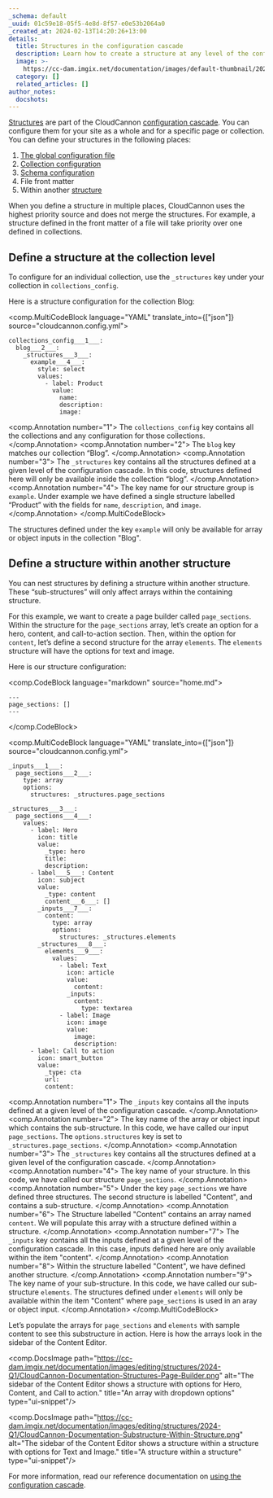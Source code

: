 ```yaml
---
_schema: default
_uuid: 01c59e18-05f5-4e8d-8f57-e0e53b2064a0
_created_at: 2024-02-13T14:20:26+13:00
details:
  title: Structures in the configuration cascade
  description: Learn how to create a structure at any level of the configuration cascade.
  image: >-
    https://cc-dam.imgix.net/documentation/images/default-thumbnail/2023-Q4/CloudCannon-Documentation-Thumbnail.png
  category: []
  related_articles: []
author_notes:
  docshots:
---
```

[Structures](/documentation/developer-articles/what-is-a-structure/) are part of the CloudCannon [configuration cascade](/documentation/articles/using-the-configuration-cascade/). You can configure them for your site as a whole and for a specific page or collection. You can define your structures in the following places:

1. [The global configuration file](/documentation/articles/create-a-global-configuration-file)
2. [Collection configuration](/documentation/articles/configure-your-collections/)
3. [Schema configuration](/documentation/developer-articles/create-a-schema)
4. File front matter
5. Within another [structure](/documentation/developer-articles/what-is-a-structure/)

When you define a structure in multiple places, CloudCannon uses the highest priority source and does not merge the structures. For example, a structure defined in the front matter of a file will take priority over one defined in collections.

## Define a structure at the collection level

To configure for an individual collection, use the `_structures` key under your collection in `collections_config`.

Here is a structure configuration for the collection Blog:

<comp.MultiCodeBlock language="YAML" translate_into={["json"]} source="cloudcannon.config.yml">
``````````
collections_config___1___:
  blog___2___:
    _structures___3___:
      example___4___:
        style: select
        values:
          - label: Product
            value:
              name:
              description:
              image:
``````````
<comp.Annotation number="1">
  The `collections_config` key contains all the collections and any configuration for those collections.
</comp.Annotation> <comp.Annotation number="2">
  The `blog` key matches our collection “Blog”.
</comp.Annotation> <comp.Annotation number="3">
  The `_structures` key contains all the structures defined at a given level of the configuration cascade. In this code, structures defined here will only be available inside the collection “blog”.
</comp.Annotation> <comp.Annotation number="4">
  The key name for our structure group is `example`. Under example we have defined a single structure labelled “Product” with the fields for `name`, `description`, and `image`.
</comp.Annotation>
</comp.MultiCodeBlock>

The structures defined under the key `example` will only be available for array or object inputs in the collection "Blog".

## Define a structure within another structure

You can nest structures by defining a structure within another structure. These “sub-structures” will only affect arrays within the containing structure.

For this example, we want to create a page builder called `page_sections`. Within the structure for the `page_sections` array, let’s create an option for a hero, content, and call-to-action section. Then, within the option for `content`, let’s define a second structure for the array `elements`. The `elements` structure will have the options for text and image.

Here is our structure configuration:

<comp.CodeBlock language="markdown" source="home.md">
```
---
page_sections: []
---
```
</comp.CodeBlock>

<comp.MultiCodeBlock language="YAML" translate_into={["json"]} source="cloudcannon.config.yml">
``````````
_inputs___1___:
  page_sections___2___:
    type: array
    options:
      structures: _structures.page_sections

_structures___3___:
  page_sections___4___:
    values:
      - label: Hero
        icon: title
        value:
          _type: hero
          title:
          description:
      - label___5___: Content
        icon: subject
        value:
          _type: content
          content___6___: []
        _inputs___7___:
          content:
            type: array
            options:
              structures: _structures.elements
        _structures___8___:
          elements___9___:
            values:
              - label: Text
                icon: article
                value:
                  content:
                _inputs:
                  content:
                    type: textarea
              - label: Image
                icon: image
                value:
                  image:
                  description:
      - label: Call to action
        icon: smart_button
        value:
          _type: cta
          url:
          content:
``````````
<comp.Annotation number="1">
  The `_inputs` key contains all the inputs defined at a given level of the configuration cascade.
</comp.Annotation> <comp.Annotation number="2">
  The key name of the array or object input which contains the sub-structure. In this code, we have called our input `page_sections`. The `options.structures` key is set to `_structures.page_sections`.
</comp.Annotation> <comp.Annotation number="3">
  The `_structures` key contains all the structures defined at a given level of the configuration cascade.
</comp.Annotation> <comp.Annotation number="4">
  The key name of your structure. In this code, we have called our structure `page_sections`.
</comp.Annotation> <comp.Annotation number="5">
  Under the key `page_sections` we have defined three structures. The second structure is labelled "Content", and contains a sub-structure.
</comp.Annotation> <comp.Annotation number="6">
  The Structure labelled "Content" contains an array named `content`. We will populate this array with a structure defined within a structure.
</comp.Annotation> <comp.Annotation number="7">
  The `_inputs` key contains all the inputs defined at a given level of the configuration cascade. In this case, inputs defined here are only available within the item "content".
</comp.Annotation> <comp.Annotation number="8">
  Within the structure labelled "Content", we have defined another structure.
</comp.Annotation> <comp.Annotation number="9">
  The key name of your sub-structure. In this code, we have called our sub-structure `elements`. The structures defined under `elements` will only be available within the item "Content" where `page_sections` is used in an aray or object input.
</comp.Annotation>
</comp.MultiCodeBlock>

Let’s populate the arrays for `page_sections` and `elements` with sample content to see this substructure in action. Here is how the arrays look in the sidebar of the Content Editor.

<comp.DocsImage path="https://cc-dam.imgix.net/documentation/images/editing/structures/2024-Q1/CloudCannon-Documentation-Structures-Page-Builder.png" alt="The sidebar of the Content Editor shows a structure with options for Hero, Content, and Call to action." title="An array with dropdown options" type="ui-snippet"/>

<comp.DocsImage path="https://cc-dam.imgix.net/documentation/images/editing/structures/2024-Q1/CloudCannon-Documentation-Substructure-Within-Structure.png" alt="The sidebar of the Content Editor shows a structure within a structure with options for Text and Image." title="A structure within a structure" type="ui-snippet"/>

For more information, read our reference documentation on [using the configuration cascade](/documentation/articles/using-the-configuration-cascade/).